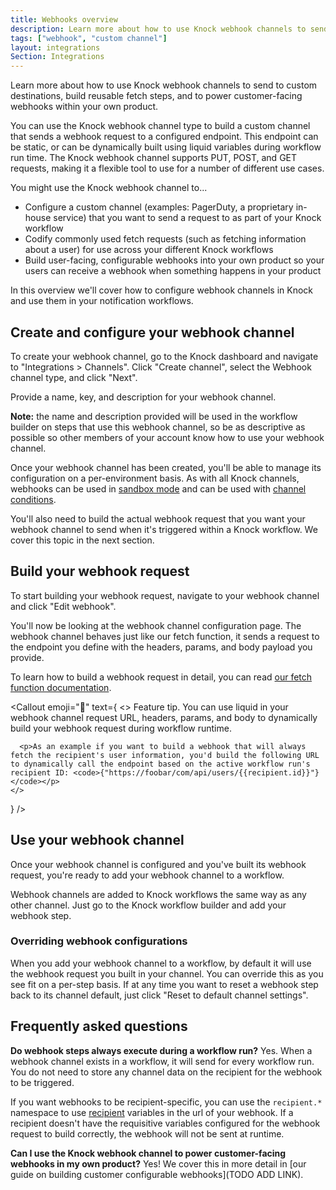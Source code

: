 ```yaml
---
title: Webhooks overview
description: Learn more about how to use Knock webhook channels to send to custom destinations, build reusable fetch steps, and to power customer-facing webhooks within your own product.
tags: ["webhook", "custom channel"]
layout: integrations
Section: Integrations
---
```



Learn more about how to use Knock webhook channels to send to custom destinations, build reusable fetch steps, and to power customer-facing webhooks within your own product.

You can use the Knock webhook channel type to build a custom channel that sends a webhook request to a configured endpoint. This endpoint can be static, or can be dynamically built using liquid variables during workflow run time. The Knock webhook channel supports PUT, POST, and GET requests, making it a flexible tool to use for a number of different use cases. 

You might use the Knock webhook channel to...
* Configure a custom channel (examples: PagerDuty, a proprietary in-house service) that you want to send a request to as part of your Knock workflow
* Codify commonly used fetch requests (such as fetching information about a user) for use across your different Knock workflows
* Build user-facing, configurable webhooks into your own product so your users can receive a webhook when something happens in your product

In this overview we'll cover how to configure webhook channels in Knock and use them in your notification workflows.

## Create and configure your webhook channel

To create your webhook channel, go to the Knock dashboard and navigate to "Integrations > Channels". Click "Create channel", select the Webhook channel type, and click "Next".

Provide a name, key, and description for your webhook channel. 

**Note:** the name and description provided will be used in the workflow builder on steps that use this webhook channel, so be as descriptive as possible so other members of your account know how to use your webhook channel. 

Once your webhook channel has been created, you'll be able to manage its configuration on a per-environment basis. As with all Knock channels, webhooks can be used in [sandbox mode](/integrations/overview#sandbox-mode) and can be used with [channel conditions](/integrations/overview#channel-conditions).

You'll also need to build the actual webhook request that you want your webhook channel to send when it's triggered within a Knock workflow. We cover this topic in the next section.

## Build your webhook request

To start building your webhook request, navigate to your webhook channel and click "Edit webhook".

You'll now be looking at the webhook channel configuration page. The webhook channel behaves just like our fetch function, it sends a request to the endpoint you define with the headers, params, and body payload you provide. 

To learn how to build a webhook request in detail, you can read [our fetch function documentation](/designing-workflows/fetch-function).

<Callout
  emoji="🌠"
  text={
    <>
      <span className="font-bold">Feature tip.</span> You can use liquid in your webhook channel request URL, headers, params, and body to dynamically build your webhook request during workflow runtime. 
      
      <p>As an example if you want to build a webhook that will always fetch the recipient's user information, you'd build the following URL to dynamically call the endpoint based on the active workflow run's recipient ID: <code>{"https://foobar/com/api/users/{{recipient.id}}"}</code></p>
    </>
  }
/>


## Use your webhook channel

Once your webhook channel is configured and you've built its webhook request, you're ready to add your webhook channel to a workflow. 

Webhook channels are added to Knock workflows the same way as any other channel. Just go to the Knock workflow builder and add your webhook step. 

### Overriding webhook configurations
When you add your webhook channel to a workflow, by default it will use the webhook request you built in your channel. You can override this as you see fit on a per-step basis. If at any time you want to reset a webhook step back to its channel default, just click "Reset to default channel settings".


## Frequently asked questions

**Do webhook steps always execute during a workflow run?**
Yes. When a webhook channel exists in a workflow, it will send for every workflow run. You do not need to store any channel data on the recipient for the webhook to be triggered. 

If you want webhooks to be recipient-specific, you can use the `recipient.*` namespace to use [recipient](/send-and-manage-data/recipients) variables in the url of your webhook. If a recipient doesn't have the requisitive variables configured for the webhook request to build correctly, the webhook will not be sent at runtime. 

**Can I use the Knock webhook channel to power customer-facing webhooks in my own product?**
Yes! We cover this in more detail in [our guide on building customer configurable webhooks](TODO ADD LINK).

